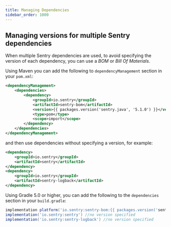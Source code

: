 ```yaml
---
title: Managing Dependencies
sidebar_order: 1000
---
```


## Managing versions for multiple Sentry dependencies

When multiple Sentry dependencies are used, to avoid specifying the version of each dependency, you can use a *BOM* or *Bill Of Materials*.

Using Maven you can add the following to `dependencyManagement` section in your `pom.xml`:

```xml {tabTitle:Maven}{filename:pom.xml}
<dependencyManagement>
    <dependencies>
        <dependency>
            <groupId>io.sentry</groupId>
            <artifactId>sentry-bom</artifactId>
            <version>{{ packages.version('sentry.java', '5.1.0') }}</version>
            <type>pom</type>
            <scope>import</scope>
        </dependency>
    </dependencies>
</dependencyManagement>
```

and then use dependencies without specifying a version, for example:

```xml {tabTitle:Maven}{filename:pom.xml}
<dependency>
    <groupId>io.sentry</groupId>
    <artifactId>sentry</artifactId>
</dependency>
<dependency>
    <groupId>io.sentry</groupId>
    <artifactId>sentry-logback</artifactId>
</dependency>
```

Using Gradle 5.0 or higher, you can add the following to the `dependencies` section in your `build.gradle`:

```groovy {filename:build.gradle}
implementation platform('io.sentry:sentry-bom:{{ packages.version('sentry.java', '5.1.0') }}') //import bom
implementation('io.sentry:sentry') //no version specified
implementation('io.sentry:sentry-logback') //no version specified
```
